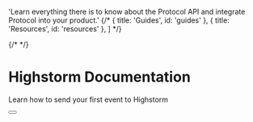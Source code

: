 
  'Learn everything there is to know about the Protocol API and integrate Protocol into your product.'
{/* 
  { title: 'Guides', id: 'guides' },
  { title: 'Resources', id: 'resources' },
] */}

{/* <HeroPattern /> */}

# Highstorm Documentation


Learn how to send your first event to Highstorm

<div className="not-prose">
  <Button
    href="/events#ingest-an-event"
    variant="text"
    arrow="right"
    children="Get Started"
  />
</div>
